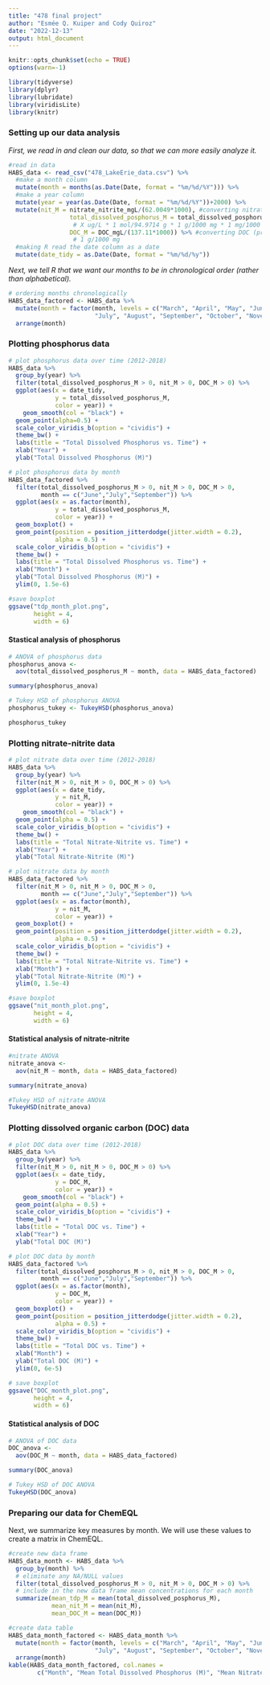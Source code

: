 ```yaml
---
title: "478 final project"
author: "Esmée Q. Kuiper and Cody Quiroz"
date: "2022-12-13"
output: html_document
---
```


```r
knitr::opts_chunk$set(echo = TRUE)
options(warn=-1)
```

```r
library(tidyverse)
library(dplyr)
library(lubridate)
library(viridisLite)
library(knitr)
```

### Setting up our data analysis

*First, we read in and clean our data, so that we can more easily analyze it.*

```r
#read in data
HABS_data <- read_csv("478_LakeErie_data.csv") %>% 
  #make a month column
  mutate(month = months(as.Date(Date, format = "%m/%d/%Y"))) %>% 
  #make a year column
  mutate(year = year(as.Date(Date, format = "%m/%d/%Y"))+2000) %>% 
  mutate(nit_M = nitrate_nitrite_mgL/(62.0049*1000), #converting nitrate to M -> X mg/L * 1 mol/62.0049 g * 1 g/1000 mg
                 total_dissolved_posphorus_M = total_dissolved_posphorus_ugL/(94.9714*1000*1000), #converting phosphate to M -> 
                  # X ug/L * 1 mol/94.9714 g * 1 g/1000 mg * 1 mg/1000 ug
                 DOC_M = DOC_mgL/(137.11*1000)) %>% #converting DOC (proxy = salicylate) to M -> X mg/L * 1 mol/137.11 g * 
                  # 1 g/1000 mg
  #making R read the date column as a date
  mutate(date_tidy = as.Date(Date, format = "%m/%d/%y")) 
```

*Next, we tell R that we want our months to be in chronological order (rather than alphabetical).*

```r
# ordering months chronologically
HABS_data_factored <- HABS_data %>% 
  mutate(month = factor(month, levels = c("March", "April", "May", "June",
                        "July", "August", "September", "October", "November"))) %>% 
  arrange(month)
```

### Plotting phosphorus data

```r
# plot phosphorus data over time (2012-2018)
HABS_data %>%
  group_by(year) %>% 
  filter(total_dissolved_posphorus_M > 0, nit_M > 0, DOC_M > 0) %>%
  ggplot(aes(x = date_tidy,
             y = total_dissolved_posphorus_M, 
             color = year)) +
    geom_smooth(col = "black") +
  geom_point(alpha=0.5) + 
  scale_color_viridis_b(option = "cividis") + 
  theme_bw() + 
  labs(title = "Total Dissolved Phosphorus vs. Time") +
  xlab("Year") + 
  ylab("Total Dissolved Phosphorus (M)")

# plot phosphorus data by month
HABS_data_factored %>% 
  filter(total_dissolved_posphorus_M > 0, nit_M > 0, DOC_M > 0,
         month == c("June","July","September")) %>% 
  ggplot(aes(x = as.factor(month), 
             y = total_dissolved_posphorus_M,
             color = year)) + 
  geom_boxplot() +
  geom_point(position = position_jitterdodge(jitter.width = 0.2), 
             alpha = 0.5) +
  scale_color_viridis_b(option = "cividis") + 
  theme_bw() + 
  labs(title = "Total Dissolved Phosphorus vs. Time") +
  xlab("Month") + 
  ylab("Total Dissolved Phosphorus (M)") +
  ylim(0, 1.5e-6)

#save boxplot
ggsave("tdp_month_plot.png",
       height = 4,
       width = 6)
```

#### Stastical analysis of phosphorus 

```r
# ANOVA of phosphorus data
phosphorus_anova <- 
  aov(total_dissolved_posphorus_M ~ month, data = HABS_data_factored)

summary(phosphorus_anova)

# Tukey HSD of phosphorus ANOVA
phosphorus_tukey <- TukeyHSD(phosphorus_anova)

phosphorus_tukey
```

### Plotting nitrate-nitrite data

```r
# plot nitrate data over time (2012-2018)
HABS_data %>%
  group_by(year) %>% 
  filter(nit_M > 0, nit_M > 0, DOC_M > 0) %>%
  ggplot(aes(x = date_tidy,
             y = nit_M, 
             color = year)) +
    geom_smooth(col = "black") +
  geom_point(alpha = 0.5) + 
  scale_color_viridis_b(option = "cividis") + 
  theme_bw() + 
  labs(title = "Total Nitrate-Nitrite vs. Time") +
  xlab("Year") + 
  ylab("Total Nitrate-Nitrite (M)")

# plot nitrate data by month 
HABS_data_factored %>% 
  filter(nit_M > 0, nit_M > 0, DOC_M > 0,
         month == c("June","July","September")) %>% 
  ggplot(aes(x = as.factor(month), 
             y = nit_M,
             color = year)) + 
  geom_boxplot() +
  geom_point(position = position_jitterdodge(jitter.width = 0.2), 
             alpha = 0.5) +
  scale_color_viridis_b(option = "cividis") + 
  theme_bw() + 
  labs(title = "Total Nitrate-Nitrite vs. Time") +
  xlab("Month") + 
  ylab("Total Nitrate-Nitrite (M)") +
  ylim(0, 1.5e-4)

#save boxplot
ggsave("nit_month_plot.png",
       height = 4,
       width = 6)
```

#### Statistical analysis of nitrate-nitrite

```r
#nitrate ANOVA
nitrate_anova <- 
  aov(nit_M ~ month, data = HABS_data_factored)

summary(nitrate_anova)

#Tukey HSD of nitrate ANOVA
TukeyHSD(nitrate_anova)
```

### Plotting dissolved organic carbon (DOC) data

```r
# plot DOC data over time (2012-2018)
HABS_data %>%
  group_by(year) %>% 
  filter(nit_M > 0, nit_M > 0, DOC_M > 0) %>%
  ggplot(aes(x = date_tidy,
             y = DOC_M, 
             color = year)) +
    geom_smooth(col = "black") +
  geom_point(alpha = 0.5) + 
  scale_color_viridis_b(option = "cividis") + 
  theme_bw() + 
  labs(title = "Total DOC vs. Time") +
  xlab("Year") + 
  ylab("Total DOC (M)")

# plot DOC data by month
HABS_data_factored %>% 
  filter(total_dissolved_posphorus_M > 0, nit_M > 0, DOC_M > 0,
         month == c("June","July","September")) %>% 
  ggplot(aes(x = as.factor(month), 
             y = DOC_M,
             color = year)) + 
  geom_boxplot() +
  geom_point(position = position_jitterdodge(jitter.width = 0.2), 
             alpha = 0.5) +
  scale_color_viridis_b(option = "cividis") + 
  theme_bw() + 
  labs(title = "Total DOC vs. Time") +
  xlab("Month") + 
  ylab("Total DOC (M)") +
  ylim(0, 6e-5)

# save boxplot 
ggsave("DOC_month_plot.png",
       height = 4,
       width = 6)
```

#### Statistical analysis of DOC

```r
# ANOVA of DOC data
DOC_anova <- 
  aov(DOC_M ~ month, data = HABS_data_factored)

summary(DOC_anova)

# Tukey HSD of DOC ANOVA
TukeyHSD(DOC_anova)
```

### Preparing our data for ChemEQL

Next, we summarize key measures by month. We will use these values to create a matrix in ChemEQL.  

```r
#create new data frame
HABS_data_month <- HABS_data %>% 
  group_by(month) %>% 
  # eliminate any NA/NULL values
  filter(total_dissolved_posphorus_M > 0, nit_M > 0, DOC_M > 0) %>% 
  # include in the new data frame mean concentrations for each month 
  summarize(mean_tdp_M = mean(total_dissolved_posphorus_M), 
            mean_nit_M = mean(nit_M), 
            mean_DOC_M = mean(DOC_M))

#create data table
HABS_data_month_factored <- HABS_data_month %>% 
  mutate(month = factor(month, levels = c("March", "April", "May", "June",
                        "July", "August", "September", "October", "November"))) %>% 
  arrange(month)
kable(HABS_data_month_factored, col.names = 
        c("Month", "Mean Total Dissolved Phosphorus (M)", "Mean Nitrate-Nitrite (M)", "Mean DOC (M)"))
```
